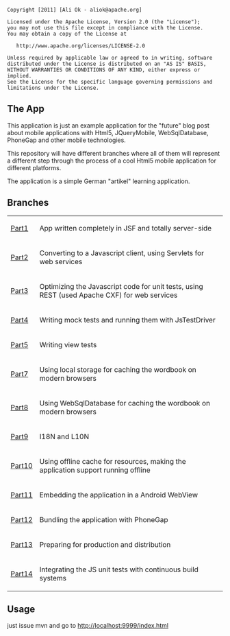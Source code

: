 <!--
~ Copyright [2011] [Ali Ok - aliok@apache.org]
~
~    Licensed under the Apache License, Version 2.0 (the "License");
~    you may not use this file except in compliance with the License.
~    You may obtain a copy of the License at
~
~        http://www.apache.org/licenses/LICENSE-2.0
~
~    Unless required by applicable law or agreed to in writing, software
~    distributed under the License is distributed on an "AS IS" BASIS,
~    WITHOUT WARRANTIES OR CONDITIONS OF ANY KIND, either express or implied.
~    See the License for the specific language governing permissions and
~    limitations under the License.
-->

<pre>
Copyright [2011] [Ali Ok - aliok@apache.org]

Licensed under the Apache License, Version 2.0 (the "License");
you may not use this file except in compliance with the License.
You may obtain a copy of the License at

   http://www.apache.org/licenses/LICENSE-2.0

Unless required by applicable law or agreed to in writing, software
distributed under the License is distributed on an "AS IS" BASIS,
WITHOUT WARRANTIES OR CONDITIONS OF ANY KIND, either express or implied.
See the License for the specific language governing permissions and
limitations under the License.
</pre>

== The App  ==

This application is just an example application for the "future" blog post about mobile applications
with Html5, JQueryMobile, WebSqlDatabase, PhoneGap and other mobile technologies.

This repository will have different branches where all of them will represent a different step through
the process of a cool Html5 mobile application for different platforms.

The application is a simple German "artikel" learning application.

== Branches ==

{| border="1" align="center" width="100%"
|[https://github.com/aliok/js-experiments-artikel/tree/master/part1 Part1]
|App written completely in JSF and totally server-side
|-
|[https://github.com/aliok/js-experiments-artikel/tree/master/part2 Part2]
|Converting to a Javascript client, using Servlets for web services
|-
|[https://github.com/aliok/js-experiments-artikel/tree/master/part3 Part3]
|Optimizing the Javascript code for unit tests, using REST (used Apache CXF) for web services
|-
|[https://github.com/aliok/js-experiments-artikel/tree/master/part4 Part4]
|Writing mock tests and running them with JsTestDriver
|-
|[https://github.com/aliok/js-experiments-artikel/tree/master/part5 Part5]
|Writing view tests
|-
|[https://github.com/aliok/js-experiments-artikel/tree/master/part7 Part7]
|Using local storage for caching the wordbook on modern browsers
|-
|[https://github.com/aliok/js-experiments-artikel/tree/master/part8 Part8]
|Using WebSqlDatabase for caching the wordbook on modern browsers
|-
|[https://github.com/aliok/js-experiments-artikel/tree/master/part9 Part9]
|I18N and L10N
|-
|[https://github.com/aliok/js-experiments-artikel/tree/master/part10 Part10]
|Using offline cache for resources, making the application support running offline
|-
|[https://github.com/aliok/js-experiments-artikel/tree/master/part11 Part11]
|Embedding the application in a Android WebView
|-
|[https://github.com/aliok/js-experiments-artikel/tree/master/part12 Part12]
|Bundling the application with PhoneGap
|-
|[https://github.com/aliok/js-experiments-artikel/tree/master/part13 Part13]
|Preparing for production and distribution
|-
|[https://github.com/aliok/js-experiments-artikel/tree/master/part14 Part14]
|Integrating the JS unit tests with continuous build systems
|}


== Usage ==

just issue mvn and go to http://localhost:9999/index.html
